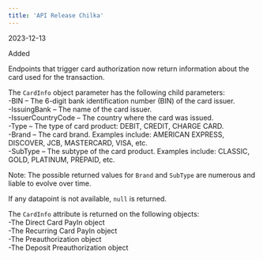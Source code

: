 ```yaml
---  
title: 'API Release Chilka'  
---  
```

<span class="date">2023-12-13</span>  
  
  
<div class="pill pill-green">Added</div>  
  

Endpoints that trigger card authorization now return information about the card used for the transaction.  

The `CardInfo` object parameter has the following child parameters:  
-BIN – The 6-digit bank identification number (BIN) of the card issuer.  
-IssuingBank – The name of the card issuer.  
-IssuerCountryCode – The country where the card was issued.  
-Type – The type of card product: DEBIT, CREDIT, CHARGE CARD.  
-Brand – The card brand. Examples include: AMERICAN EXPRESS, DISCOVER, JCB, MASTERCARD, VISA, etc.  
-SubType – The subtype of the card product. Examples include: CLASSIC, GOLD, PLATINUM, PREPAID, etc.  

Note: The possible returned values for `Brand` and `SubType` are numerous and liable to evolve over time.  

If any datapoint is not available, `null` is returned.  

The `CardInfo` attribute is returned on the following objects:  
-The Direct Card PayIn object  
-The Recurring Card PayIn object  
-The Preauthorization object  
-The Deposit Preauthorization object
